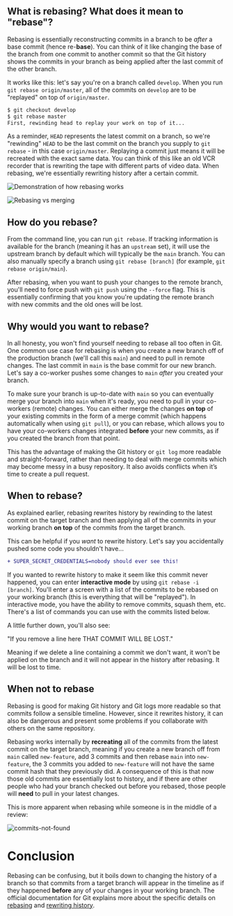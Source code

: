 ## What is rebasing? What does it mean to "rebase"?

Rebasing is essentially reconstructing commits in a branch to be _after_ a base commit (hence re-**base**). You can think of it like changing the base of the branch from one commit to another commit so that the Git history shows the commits in your branch as being applied after the last commit of the other branch.

It works like this: let's say you're on a branch called `develop`. When you run `git rebase origin/master`, all of the commits on `develop` are to be "replayed" on top of `origin/master`.

```bash
$ git checkout develop
$ git rebase master
First, rewinding head to replay your work on top of it...
```

As a reminder, `HEAD` represents the latest commit on a branch, so we're "rewinding" `HEAD` to be the last commit on the branch you supply to `git rebase` - in this case `origin/master`. Replaying a commit just means it will be recreated with the exact same data. You can think of this like an old VCR recorder that is rewriting the tape with different parts of video data. When rebasing, we're essentially rewriting history after a certain commit.

![Demonstration of how rebasing works](./assets/git-rebase/main.png)

![Rebasing vs merging](./assets/git-rebase/rebase-vs-merge.png)

## How do you rebase?

From the command line, you can run `git rebase`. If tracking information is available for the branch (meaning it has an `upstream` set), it will use the upstream branch by default which will typically be the `main` branch. You can also manually specify a branch using `git rebase [branch]` (for example, `git rebase origin/main`).

After rebasing, when you want to push your changes to the remote branch, you'll need to force push with `git push` using the `--force` flag. This is essentially confirming that you know you're updating the remote branch with new commits and the old ones will be lost.

## Why would you want to rebase?

In all honesty, you won't find yourself needing to rebase all too often in Git. One common use case for rebasing is when you create a new branch off of the production branch (we'll call this `main`) and need to pull in remote changes. The last commit in `main` is the base commit for our new branch. Let's say a co-worker pushes some changes to `main` _after_ you created your branch.

To make sure your branch is up-to-date with `main` so you can eventually merge your branch into `main` when it's ready, you need to pull in your co-workers (remote) changes. You can either merge the changes **on top** of your existing commits in the form of a merge commit (which happens automatically when using `git pull`), or you can rebase, which allows you to have your co-workers changes integrated **before** your new commits, as if you created the branch from that point.

This has the advantage of making the Git history or `git log` more readable and straight-forward, rather than needing to deal with merge commits which may become messy in a busy repository. It also avoids conflicts when it’s time to create a pull request.

## When to rebase?

As explained earlier, rebasing rewrites history by rewinding to the latest commit on the target branch and then applying all of the commits in your working branch **on top** of the commits from the target branch.

This can be helpful if you _want_ to rewrite history. Let's say you accidentally pushed some code you shouldn't have...

```diff
+ SUPER_SECRET_CREDENTIALS=nobody should ever see this!
```

If you wanted to rewrite history to make it seem like this commit never happened, you can enter **interactive mode** by using `git rebase -i [branch]`. You'll enter a screen with a list of the commits to be rebased on your working branch (this is everything that will be "replayed"). In interactive mode, you have the ability to remove commits, squash them, etc. There's a list of commands you can use with the commits listed below.

A little further down, you'll also see:

"If you remove a line here THAT COMMIT WILL BE LOST."

Meaning if we delete a line containing a commit we don't want, it won't be applied on the branch and it will not appear in the history after rebasing. It will be lost to time.

## When **not** to rebase

Rebasing is good for making Git history and Git logs more readable so that commits follow a sensible timeline. However, since it rewrites history, it can also be dangerous and present some problems if you collaborate with others on the same repository.

Rebasing works internally by **recreating** all of the commits from the latest commit on the target branch, meaning if you create a new branch off from `main` called `new-feature`, add 3 commits and then rebase `main` into `new-feature`, the 3 commits you added to `new-feature` will not have the same commit hash that they previously did. A consequence of this is that now those old commits are essentially lost to history, and if there are other people who had your branch checked out before you rebased, those people will **need** to pull in your latest changes.

This is more apparent when rebasing while someone is in the middle of a review:

![commits-not-found](./assets/git-rebase/commits-not-found.png)

# Conclusion

Rebasing can be confusing, but it boils down to changing the history of a branch so that commits from a target branch will appear in the timeline as if they happened **before** any of your changes in your working branch. The official documentation for Git explains more about the specific details on [rebasing](https://git-scm.com/docs/git-rebase) and [rewriting history](https://git-scm.com/book/en/v2/Git-Tools-Rewriting-History).

<!--[PROPERTIES]
- slug: 'git-rebase'
  title: 'Rebasing in Git'
  description: "What does it mean to rebase in Git, and how do you do it?"
  image: main.png
  createdAt: 1635250336916
  location: 'posts/git-rebase.mdx'
  readTimeMins: 8
  difficulty: Beginner
  keyIdeas:
    - Rebasing means recreating local commits that you have on a branch to appear after remote changes
    - Even if the remote changes happened after your local commits and you pull them in, Git will "replay" your commits on top of the current branch
  labels:
    - git
    - cli
    - rebase
-->
